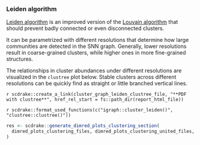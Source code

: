 ### Leiden algorithm {.tabset}

[Leiden algorithm](https://www.nature.com/articles/s41598-019-41695-z) is an improved version of the
[Louvain algorithm](https://iopscience.iop.org/article/10.1088/1742-5468/2008/10/P10008) that should prevent
badly connected or even disconnected clusters.

It can be parametrized with different resolutions that determine how large communities are detected in the SNN graph.
Generally, lower resolutions result in coarse-grained clusters, while higher ones in more fine-grained structures.

The relationships in cluster abundances under different resolutions are visualized in the `clustree` plot below.
Stable clusters across different resolutions can be quickly find as straight or little branched vertical lines.

`r scdrake::create_a_link(cluster_graph_leiden_clustree_file, "**PDF with clustree**", href_rel_start = fs::path_dir(report_html_file))`

`r scdrake::format_used_functions(c("igraph::cluster_leiden()", "clustree::clustree()"))`

```r
res <- scdrake::generate_dimred_plots_clustering_section(
  dimred_plots_clustering_files, dimred_plots_clustering_united_files, "graph", "leiden", fs::path_dir(report_html_file), 4
)
```
